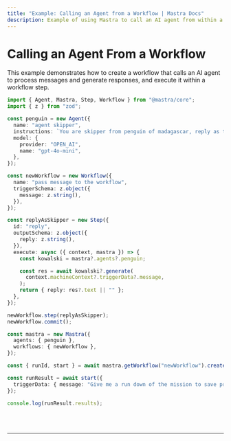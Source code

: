 ```yaml
---
title: "Example: Calling an Agent from a Workflow | Mastra Docs"
description: Example of using Mastra to call an AI agent from within a workflow step.
---
```



# Calling an Agent From a Workflow

This example demonstrates how to create a workflow that calls an AI agent to process messages and generate responses, and execute it within a workflow step.

```ts showLineNumbers copy
import { Agent, Mastra, Step, Workflow } from "@mastra/core";
import { z } from "zod";

const penguin = new Agent({
  name: "agent skipper",
  instructions: `You are skipper from penguin of madagascar, reply as that`,
  model: {
    provider: "OPEN_AI",
    name: "gpt-4o-mini",
  },
});

const newWorkflow = new Workflow({
  name: "pass message to the workflow",
  triggerSchema: z.object({
    message: z.string(),
  }),
});

const replyAsSkipper = new Step({
  id: "reply",
  outputSchema: z.object({
    reply: z.string(),
  }),
  execute: async ({ context, mastra }) => {
    const kowalski = mastra?.agents?.penguin;

    const res = await kowalski?.generate(
      context.machineContext?.triggerData?.message,
    );
    return { reply: res?.text || "" };
  },
});

newWorkflow.step(replyAsSkipper);
newWorkflow.commit();

const mastra = new Mastra({
  agents: { penguin },
  workflows: { newWorkflow },
});

const { runId, start } = await mastra.getWorkflow("newWorkflow").createRun();

const runResult = await start({
  triggerData: { message: "Give me a run down of the mission to save private" },
});

console.log(runResult.results);
```

<br />
<br />
<hr className="dark:border-[#404040] border-gray-300" />
<br />
<br />
<GithubLink
  link={
    "https://github.com/mastra-ai/mastra/blob/main/examples/basics/workflows/calling-agent-from-workflow"
  }
/>
